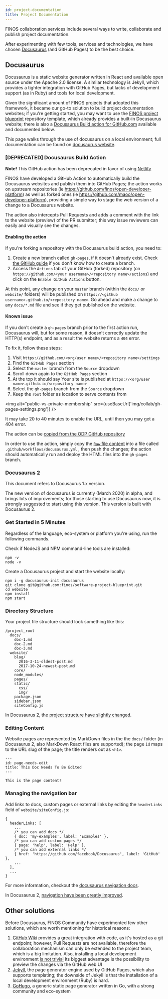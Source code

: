 ```yaml
---
id: project-documentation
title: Project Documentation
---
```



FINOS collaboration services include several ways to write, collaborate and publish project documentation.

After experimenting with few tools, services and technologies, we have chosen [Docusaurus](#using-docusaurus) (and GitHub Pages) to be the best choice.

## Docusaurus

Docusaurus is a static website generator written in React and available open source under the Apache 2.0 license. A similar technology is Jekyll, which provides a tighter integration with GitHub Pages, but lacks of development support (as in Ruby) and tools for local development.

Given the significant amount of FINOS projects that adopted this framework, it became our go-to solution to build project documentation websites; if you're getting started, you may want to use the [FINOS project blueprint](https://github.com/finos/project-blueprint) repository template, which already provides a built-in Docusaurus website; there is also a [Docusaurus Build action for GitHub.com](#docusaurus-build-action) available and documented below.

This page walks through the use of docusaurus on a local environment; full documentation can be found on [docusaurus website](https://docusaurus.io/).

### [DEPRECATED] Docusaurus Build Action

**Note!** This GitHub action has been deprecated in favor of using [Netlify](https://netlify.com)

FINOS have developed a GitHub Action to automatically build the Docusaurus websites and publish them into GitHub Pages; the action works on upstream repositories (ie https://github.com/finos/open-developer-platform) as well as forked ones (ie https://github.com/maoo/open-developer-platform), providing a simple way to stage the web version of a change to a Docusaurus website.

The action also intercepts Pull Requests and adds a comment with the link to the website (preview) of the PR submitter; this way issue reviewers can easily and visually see the changes.

#### Enabling the action
If you're forking a repository with the Docusaurus build action, you need to:

1. Create a new branch called `gh-pages`, if it doesn't already exist. Check [the GitHub guide](https://help.github.com/en/github/collaborating-with-issues-and-pull-requests/creating-and-deleting-branches-within-your-repository) if you don't know how to create a branch.
2. Access the `Actions` tab of your GitHub (forked) repository (on `https://github.com/<your username>/<repository name>/actions`) and click on the `Enable GitHub Actions` button.

At this point, any change on your `master` branch (within the `docs/` or `website/` folders) will be published on `https://<github username>.github.io/<repository name>`. Go ahead and make a change to any `docs/*.md` file and see if they get published on the website.

#### Known issue
If you don't create a `gh-pages` branch prior to the first action run, Docusaurus will, but for some reason, it doesn’t correctly update the HTTP(s) endpoint, and as a result the website returns a `404` error.

To fix it, follow these steps:

1. Visit `https://github.com/<org/user name>/<repository name>/settings`
2. Find the `GitHub Pages` section
3. Select the `master` branch from the `Source` dropdown
4. Scroll down again to the `GitHub Pages` section
5. At the top it should say Your site is published at `https://<org/user name>.github.io/<repository name>`
6. Select the `gh-pages` branch from the `Source` dropdown
7. Keep the `root` folder as location to serve contents from

<img alt="public-vs-private-membership" src={useBaseUrl('img/collab/gh-pages-settings.png')} />

It may take 20 to 40 minutes to enable the URL, until then you may get a 404 error.

The action can be [copied from the ODP GitHub repository](https://github.com/finos/open-developer-platform/blob/master/.github/workflows/docusaurus.yml.deprecated)

In order to use the action, simply copy the [`Raw` file content](https://github.com/finos/open-developer-platform/blob/master/.github/workflows/docusaurus.yml.deprecated) into a file called `.github/workflows/docusaurus.yml` , then push the changes; the action should automatically run and deploy the HTML files into the `gh-pages` branch.

### Docusaurus 2
This document refers to Docusaurus 1.x version.

The new version of docusaurus is currently (March 2020) in alpha, and brings lots of improvements; for those starting to use Docusaurus now, it is strongly suggested to start using this version. This version is built with Docusaurus 2.

### Get Started in 5 Minutes
Regardless of the language, eco-system or platform you're using, run the following commands.

Check if NodeJS and NPM command-line tools are installed:
```
npm -v
node -v
```

Create a Docusaurus project and start the website locally:
```
npm i -g docusaurus-init docusaurus
git clone git@github.com:finos/software-project-blueprint.git
cd website
npm install
npm start
```

### Directory Structure
Your project file structure should look something like this:

```
/project_root
  docs/
    doc-1.md
    doc-2.md
    doc-3.md
  website/
    blog/
      2016-3-11-oldest-post.md
      2017-10-24-newest-post.md
    core/
    node_modules/
    pages/
    static/
      css/
      img/
    package.json
    sidebar.json
    siteConfig.js
```

In Docusaurus 2, the [project structure have slightly changed](https://v2.docusaurus.io/docs/installation#project-structure). 

### Editing Content
Website pages are represented by MarkDown files in the the `docs/` folder (in Docusaurus 2, also MarkDown React files are supported); the page `id` maps to the URL slug of the page; the title renders out as `<h1>`.

```
---
id: page-needs-edit
title: This Doc Needs To Be Edited
---

This is the page content!
```

### Managing the navigation bar
Add links to docs, custom pages or external links by editing the `headerLinks` field of `website/siteConfig.js`:

```
{
  headerLinks: [
    ...
    /* you can add docs */
    { doc: 'my-examples', label: 'Examples' },
    /* you can add custom pages */
    { page: 'help', label: 'Help' },
    /* you can add external links */
    { href: 'https://github.com/facebook/Docusaurus', label: 'GitHub' },
    ...
  ],
  ...
}
```
For more information, checkout the [docusaurus navigation docs](https://docusaurus.io/docs/en/navigation).

In Docusaurus 2, [navigation have been greatly improved](https://v2.docusaurus.io/docs/sidebar).

## Other solutions
Before Docusaurus, FINOS Community have experimented few other solutions, which are worth mentioning for historical reasons:

1. [GitHub Wiki](https://help.github.com/en/github/building-a-strong-community/about-wikis) provides a great integration with code, as it's hosted as a git endpoint; however, Pull Requests are not available, therefore the collaboration mechanism can only be extended to the project team, which is a big limitation. Also, installing a local development environment [is not trivial](https://gist.github.com/suewonjp/7493de784f4a88c63d1810031609ee35) Its biggest advantage is the possibility to preview the changes via the GitHub web UI
2. [Jekyll](https://jekyllrb.com/), the page generator engine used by GitHub Pages, which also supports templating; the downside of Jekyll is that the installation of a local development environment (Ruby) is hard.
3. [GoHugo](https://gohugo.io/), a generic static page generator written in Go, with a strong community and eco-system
